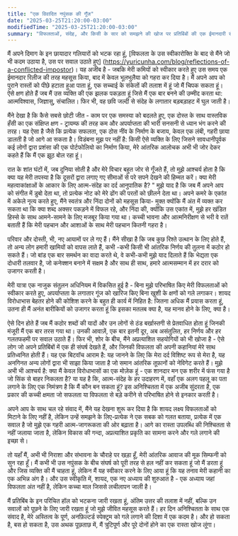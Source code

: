 ```yaml
---
title: "एक विवादित नपुंसक की गूँज"
date: "2025-03-25T21:20:00-03:00"
modifiedTime: "2025-03-25T21:20:00-03:00"
summary: "विफलताओं, संदेह, और किसी के सार को समझने की खोज पर प्रतिबिंबों की एक ईमानदारी से निरंतरता"
---
```


मैं अपने दिमाग के इन छायादार गलियारों को भटक ​​रहा हूं, [विफलता के उस स्वीकारोक्ति के बाद से मैंने जो भी कदम उठाया है, उस पर सवाल उठाते हुए] (https://yuricunha.com/blog/reflections-of-a-conflicted-impostor)। यह अजीब है - जबकि मेरी कमियों को स्वीकार करते हुए उस समय एक ईमानदार रिलीज की तरह महसूस किया, बाद में केवल भूलभुलैया को गहरा कर दिया है। मैं अपने आप को पुराने रास्तों को पीछे हटाता हुआ पाता हूं, एक सच्चाई के संकेतों की तलाश में हूं जो मैं चिपक सकता हूं। ऐसे क्षण होते हैं जब मैं उस व्यक्ति की एक झलक पकड़ता हूं जिसे मैं एक बार बनने की उम्मीद करता था: आत्मविश्वास, जिज्ञासु, संचालित। फिर भी, वह छवि जल्दी से संदेह के लगातार बड़बड़ाहट में घुल जाती है।

मैंने देखा है कि कैसे सबसे छोटी जीत - काम पर एक समस्या को बदलते हुए, एक दोस्त के साथ वास्तविक हँसी का एक संक्षिप्त क्षण - ट्रायम्फ की तरह कम और अपर्याप्तता की भारी सनसनी से ध्यान भंग करने की तरह। यह ऐसा है जैसे कि प्रत्येक सफलता, एक ठोस नींव के निर्माण के बजाय, केवल एक लंबी, गहरी छाया डालती है जो आगे आ सकता है। विडंबना मुझ पर नहीं है: किसी ऐसे व्यक्ति के लिए जिसने सावधानीपूर्वक कई लोगों द्वारा प्रशंसा की एक पोर्टफोलियो का निर्माण किया, मेरे आंतरिक आलोचक अभी भी जोर देकर कहते हैं कि मैं एक झूठ बोल रहा हूं।

रात के शांत घंटों में, जब दुनिया सोती है और मेरे विचार बहुत जोर से गूँजते हैं, तो मुझे आश्चर्य होता है कि क्या यह मेरी तपस्या है कि दूसरों द्वारा लगाए गए सीमाओं से परे सपने देखने की हिम्मत करें। क्या मेरी महत्वाकांक्षाओं के आकार के लिए आत्म-संदेह का दर्द आनुपातिक है? "
मुझे याद है कि जब मैं अपने आप को संगीत में डुबो देता था, तो प्रत्येक नोट को मेरे ढोंग की परतों को छीलने देता था। अपने कमरे के एकांत में अकेले नृत्य करते हुए, मैंने स्वतंत्र और निंदा दोनों को महसूस किया- मुक्त क्योंकि मैं अंत में व्यक्त कर सकता था कि क्या शब्द अक्सर पकड़ने में विफल रहे, और निंदा की, क्योंकि उस एकांत में, मुझे हर खंडित हिस्से के साथ आमने-सामने के लिए मजबूर किया गया था। कच्ची भावना और आत्मनिरीक्षण से भरी वे रातें बताती हैं कि मेरी पहचान और आशाओं के साथ मेरी पहचान कितनी गहरा है।

परिवार और दोस्ती, भी, नए आयामों पर ले गए हैं। मैंने सीखा है कि जब कुछ रिश्ते उत्थान के लिए होते हैं, तो अन्य लोग हमारी खामियों को वापस लाते हैं, कभी -कभी किसी भी आंतरिक निर्णय की तुलना में कठोर हो सकते हैं। जो बांड एक बार समर्थन का वादा करते थे, वे कभी-कभी मुझे याद दिलाते हैं कि भेद्यता एक दोधारी तलवार है, जो कनेक्शन बनाने में सक्षम है और साथ ही साथ, हमारे आत्मसम्मान में हर दरार को उजागर करती है।

मेरी यात्रा एक नाजुक संतुलन अधिनियम में विकसित हुई है - बिना मुझे परिभाषित किए मेरी विफलताओं को स्वीकार करते हुए, अपर्याप्तता के लगातार गूंज को खारिज किए बिना खुशी के क्षणों को गले लगाकर। शायद विरोधाभास बेहतर होने की कोशिश करने के बहुत ही कार्य में निहित है: जितना अधिक मैं प्रयास करता हूं, उतना ही मैं अनंत बारीकियों को उजागर करता हूं कि इसका मतलब क्या है, यह मानव होने के लिए, क्या है।

ऐसे दिन होते हैं जब मैं कठोर शब्दों की यादों और उन लोगों से ठंड बर्खास्तगी से प्रेतवाधित होता हूं जिनकी मंजूरी मैं एक बार तरस गया था। उनकी आवाज़ें, एक बार इतनी दूर, अब असंतुलित, हर निर्णय और हर गलतफहमी पर सवाल उठाते हैं। फिर भी, शोर के बीच, मैंने अप्रत्याशित सहयोगियों को भी खोजा है - ऐसे लोग जो अपने प्रतिबिंबों में एक ही संघर्ष देखते हैं, और जिनकी विफलता की अपनी कहानियां मेरे साथ प्रतिध्वनित होती हैं। यह एक बिटवॉच आराम है: यह जानने के लिए कि मेरा दर्द विशिष्ट रूप से मेरा है, यह अनगिनत अन्य लोगों द्वारा भी साझा किया जाता है जो समान आंतरिक तूफानों को नेविगेट करते हैं।
मुझे अभी भी आश्चर्य है: क्या मैं केवल विरोधाभासों का एक मोज़ेक हूं - एक शानदार मन एक शरीर में फंस गया है जो सिंक से बाहर निकलता है? या यह है कि, आत्म-संदेह के हर उदाहरण में, वहाँ एक अलग पहलू का पता लगाने के लिए एक निमंत्रण है कि मैं कौन बन सकता हूं? इस अनिश्चितता में एक अजीब सुंदरता है, एक प्रकार की कच्ची क्षमता जो सफलता या विफलता से बड़े करीने से परिभाषित होने से इनकार करती है।

अपने आप के साथ चल रहे संवाद में, मैंने यह देखना शुरू कर दिया है कि शायद लक्ष्य विफलताओं को मिटाने के लिए नहीं है, लेकिन उन्हें समझने के लिए-प्रत्येक ने एक सबक को गलत बताया, प्रत्येक में एक सवाल है जो मुझे एक गहरी आत्म-जागरूकता की ओर बढ़ाता है। आगे का रास्ता उपलब्धि की निश्चितता से नहीं जलाया जाता है, लेकिन विकास की गन्दा, अप्रत्याशित प्रकृति का सामना करने और गले लगाने की इच्छा से।

तो यहाँ मैं, अभी भी निराशा और संभावना के चौराहे पर खड़ा हूँ, मेरी आंतरिक आवाज की मूक सिम्फनी को सुन रहा हूँ। मैं कभी भी उस नपुंसक के बीच संघर्ष को पूरी तरह से हल नहीं कर सकता हूं जो मैं डरता हूं और जिस व्यक्ति की मैं चाहता हूं, लेकिन मैं यह स्वीकार करने के लिए आया हूं कि यह तनाव मेरी कहानी का एक अभिन्न अंग है। और उस स्वीकृति में, शायद, एक नए अध्याय की शुरुआत है - एक अध्याय जहां विफलता अंत नहीं है, लेकिन कच्चा माल जिससे लचीलापन जाली है।

मैं प्रतिबिंब के इन परिचित हॉल को भटकना जारी रखता हूं, अंतिम उत्तर की तलाश में नहीं, बल्कि उन सवालों को पूछने के लिए जारी रखता हूं जो मुझे जीवित महसूस करते हैं। हर दिन अनिश्चितता के साथ एक संवाद है, मेरे अस्तित्व के पूर्ण, अनफ़िल्टर्ड स्पेक्ट्रम को गले लगाने की दिशा में एक कदम है। और हो सकता है, बस हो सकता है, उस अथक पूछताछ में, मैं त्रुटिपूर्ण और पूरे दोनों होने का एक रास्ता खोज लूंगा।